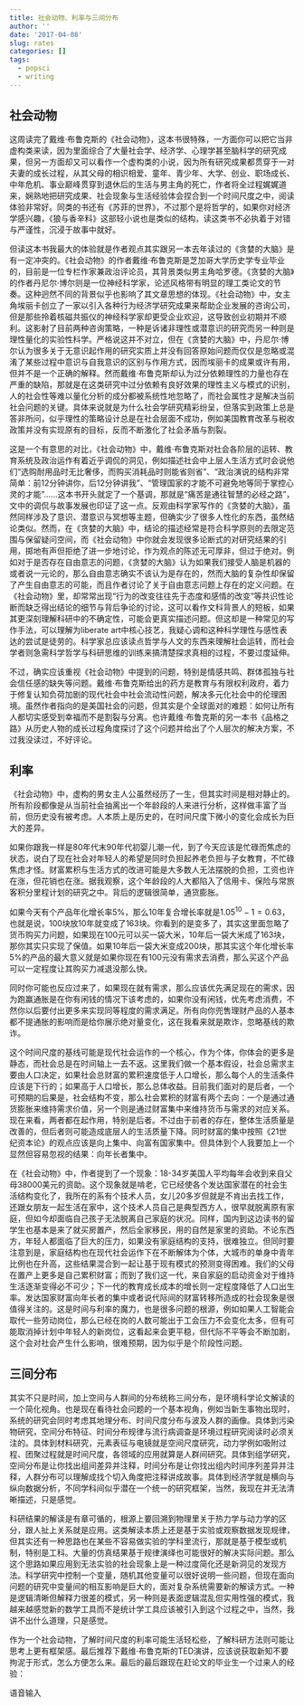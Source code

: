 ```yaml
---
title: 社会动物、利率与三间分布
author: ''
date: '2017-04-08'
slug: rates
categories: []
tags:
  - popsci
  - writing
---
```


## 社会动物

这周读完了戴维·布鲁克斯的《社会动物》，这本书很特殊，一方面你可以把它当非虚构类来读，因为里面综合了大量社会学、经济学、心理学甚至脑科学的研究成果，但另一方面却又可以看作一个虚构类的小说，因为所有研究成果都贯穿于一对夫妻的成长过程，从其父母的相识相爱、童年、青少年、大学、创业、职场成长、中年危机、事业巅峰贯穿到退休后的生活与男主角的死亡，作者将全过程娓娓道来，娴熟地把研究成果、社会现象与生活经验体会捏合到一个时间尺度之中，阅读体验非常好。同类的书还有《苏菲的世界》，不过那个是将哲学的，如果你对经济学感兴趣，《狼与香辛料》这部轻小说也是类似的结构，读这类书不必执着于对错与严谨性，沉浸于故事中就好。

但读这本书我最大的体验就是作者观点其实跟另一本去年读过的《贪婪的大脑》是有一定冲突的。《社会动物》的作者戴维·布鲁克斯是芝加哥大学历史学专业毕业的，目前是一位专栏作家兼政治评论员，其背景类似男主角哈罗德。《贪婪的大脑》的作者丹尼尔·博尔则是一位神经科学家，论述风格带有明显的理工类论文的节奏。这种迥然不同的背景似乎也影响了其文章思想的体现。《社会动物》中，女主角埃丽卡创立了一家以引入各种行为经济学研究成果来帮助企业发展的咨询公司，但是那些拎着核磁共振仪的神经科学家却更受企业欢迎，这导致创业初期并不顺利。这影射了目前两种咨询策略，一种是诉诸非理性或潜意识的研究而另一种则是理性量化的实验性科学。严格说这并不对立，但在《贪婪的大脑》中，丹尼尔·博尔认为很多关于无意识起作用的研究实质上并没有回答原始问题而仅仅是忽略或混淆了某些过程中意识与自我意识的区别与作用方式，因而埃丽卡的成果或许有用，但并不是一个正确的解释。然而戴维·布鲁克斯却认为过分依赖理性的力量也存在严重的缺陷，那就是在这类研究中过分依赖有良好效果的理性主义与模式的识别，人的社会性等难以量化分析的成分都被系统性地忽略了，而社会属性才是解决当前社会问题的关键。具体来说就是为什么社会学研究精彩纷呈，但落实到政策上总是答非所问，似乎理性的策略设计总是在社会层面不成功，例如美国教育改革与税收政策并没有实现原有的目标，反而不断激化了社会矛盾与割裂。

这是一个有意思的对比，《社会动物》中，戴维·布鲁克斯对社会各阶层的运转、教育系统及政治运作有着近乎调侃的洞见，例如描述社会中上层人生活方式时会说他们“选购耐用品时无比奢侈，而购买消耗品时则能省则省”、“政治演说的结构非常简单：前12分钟讲你，后12分钟讲我”、“管理国家的才能不可避免地等同于掌控心灵的才能”……这本书开头就定了一个基调，那就是“痛苦是通往智慧的必经之路”，文中的调侃与故事发展也印证了这一点。反观由科学家写作的《贪婪的大脑》，虽然同样涉及了意识、潜意识与冥想等主题，但确实少了很多人性化的东西，虽然结论类似。然而，在《贪婪的大脑》中，结论的描述经常是符合科学原则的去限定范围与保留疑问空间，而《社会动物》中你就会发现很多论断式的对研究结果的引用，掷地有声但拒绝了进一步地讨论，作为观点的陈述无可厚非，但过于绝对。例如对于是否存在自由意志的问题，《贪婪的大脑》认为如果我们接受人脑是机器的或者说一元论的，那么自由意志确实不该认为是存在的，然而大脑的复杂性却保留了产生自由意志的可能，而且作者讨论了关于自由意志问题上存在的定义问题。在《社会动物》里，却常常出现“行为的改变往往先于态度和感情的改变”等共识性论断而缺乏得出结论的细节与背后争论的讨论，这可以看作文科背景人的短板，如果其更深刻理解科研中的不确定性，可能会更真实描述问题。但这却是一种常见的写作手法，可以理解为liberate art中核心技艺，我疑心调和这种科学理性与感性表达的尝试是徒劳的。科学家总应该读点哲学与人文的东西来理解社会运转，而社会学者则急需科学哲学与科研思维的训练来搞清楚探求真相的过程，不要过度延伸。

不过，确实应该重视《社会动物》中提到的问题，特别是情感共鸣、群体孤独与社会信任感的缺失等问题。戴维·布鲁克斯给出的药方是教育与有限权利政府，着力于修复认知负荷加剧的现代社会中社会流动性问题，解决多元化社会中的伦理困境。虽然作者指向的是美国社会的问题，但其实是个全球面对的难题：如何让所有人都切实感受到幸福而不是割裂与分离。也许戴维·布鲁克斯的另一本书《品格之路》从历史人物的成长过程角度探讨了这个问题并给出了个人层次的解决方案，不过我没读过，不好评论。

## 利率

《社会动物》中，虚构的男女主人公虽然经历了一生，但其实时间是相对静止的。所有阶段都像是从当前社会抽离出一个年龄段的人来进行分析，这样做丰富了当前，但历史没有被考虑。人本质上是历史的，在时间尺度下微小的变化会成长为巨大的差异。

如果你跟我一样是80年代末90年代初婴儿潮一代，到了今天应该是忙碌而焦虑的状态，说白了现在社会对年轻人的希望是同时负担起养老负担与子女教育，不忙碌焦虑才怪。财富累积与生活方式的改进可能是大多数人无法摆脱的负担，工资也许在涨，但花销也在涨。据我观察，这个年龄段的人大都陷入了信用卡、保险与常旅客积分里程计划的研究之中。背后的逻辑很简单，通货膨胀。

如果今天有个产品年化增长率5%，那么10年复合增长率就是$1.05^{10} - 1 = 0.63$，也就是说，100块放10年就变成了163块。你看到的是变多了，其实这里面忽略了货币购买力问题，如果现在100元可以买一袋大米，10年后一袋大米成了163块，那你其实只实现了保值。如果10年后一袋大米变成200块，那其实这个年化增长率5%的产品的最大意义就是如果你现在有100元没有需求去消费，那么买这个产品可以一定程度让其购买力减退没那么快。

同时你可能也反应过来了，如果现在就有需求，那么应该优先满足现在的需求，因为跑赢通胀是在你有闲钱的情况下该考虑的，如果你没有闲钱，优先考虑消费，不然你以后要付出更多来实现同等程度的需求满足。所有向你兜售理财产品的人基本都不提通胀的影响而是给你展示绝对量变化，这在我看来就是欺诈，忽略基线的欺诈。

这个时间尺度的基线可能是现代社会运作的一个核心，作为个体，你体会的更多是静态，而社会总是在时间轴上一去不返。这里我们做一个基本假设，社会总需求主要由人口决定，如果社会总财富的累积速度低于人口增长，那么每个人的生活条件应该是下行的；如果高于人口增长，那么总体收益。目前我们面对的是后者，一个可预期的后果是，社会结构不变，那么社会累积的财富有两个去向：一个是通过通货膨胀来维持需求价值，另一个则是通过财富集中来维持货币与需求的对应关系。现在来看，两者都在起作用，特别是后者。不过由于前者的存在，整体生活质量是改善的，但后者则可能造成底层人的生活质量下降。同时财富的集中按照《21世纪资本论》的观点应该是向上集中、向富有国家集中。但具体到个人我要加上一个显然但容易忽视的结果：向年长者集中。

在《社会动物》中，作者提到了一个现象：18-34岁美国人平均每年会收到来自父母38000美元的资助。这个现象就是啃老，它已经使各个发达国家潜在的社会生活结构变化了，我所在的系有个技术人员，女儿20多岁但就是不肯出去找工作，还跟女朋友一起生活在家中，这个技术人员自己是典型西方人，很早就脱离原有家庭，但如今却面临自己孩子无法脱离自己家庭的状况。同样，国内到这边读书的留学生也基本是来了就买房置产，然后全家移民，用的自然是家里的资助。不论东西方，年轻人都面临了巨大的压力，如果没有家庭结构的支持，很难独立。但同时要注意到是，家庭结构也在现代社会运作下在不断解体为个体，大城市的单身中青年比例也在升高，这些结果混合到一起让基于现有模式的预测变得困难。我们的父母在置产上更多是自己累积财富；而到了我们这一代，来自家庭的启动资金对于维持生活逐渐变得必不可少；下一代的教育成长成本的增长则一定程度降低了人口出生率。发达国家财富向年长者的集中或者说代际间的财富转移所造成的社会现象是很值得关注的。这是时间与利率的魔力，也是很多问题的根源，例如如果人工智能会取代一些劳动岗位，那么已经在岗的人数可能出于工会压力不会变化太多，但有可能取消掉计划中年轻人的新岗位，这看起来会更平稳，但代际不平等会不断加剧，这个会对社会产生什么影响，很难预期，因为似乎是个阶段性问题。

## 三间分布

其实不只是时间，加上空间与人群间的分布统称三间分布，是环境科学论文解读的一个简化视角。也是现在看待社会问题的一个基本视角，例如当新生事物出现时，系统的研究会同时考虑其地理分布、时间尺度分布与波及人群的画像。具体到污染物研究，空间分布特征、时间分布规律与流行病调查是环境过程研究阅读时必须关注的。具体到材料研究，元素表征与电镜就是空间尺度研究，动力学例如吸附过程、团聚过程就是时间尺度，各领域的应用就算是人群间研究。具体到组学研究，空间分布是让你找出组间差异并注释，时间分布是让你找出组内时间序列差异并注释，人群分布可以理解成找个切入角度把注释讲成故事。具体到经济学就是横向与纵向数据分析，不同学科间似乎潜在一个统一的研究框架，当然，我现在并无法清晰描述，只是感觉。

科研结果的解读是有章可循的，根源上要回溯到物理里关于热力学与动力学的区分，跟人扯上关系就是应用。这类解读本质上还是基于实验或观察数据发现规律，但其实还有一种思路也在某些不容易做实验的学科里流行，那就是基于模型或机制，特别是工科。大量的仿真结果基于规律演绎也可能很好的解决实际问题。那么这个思路如果应用到无法实验的社会现象上是一种过度简化还是新洞见的发现方法。科学研究中控制一个变量，随机其他变量可以很好说明一些问题，但现在面向问题的研究中变量间的相互影响是巨大的，面对复杂系统需要新的解读方式。一种是逻辑清晰但解释力很差的模式，另一种则是表面逻辑混乱但实用性强的模式，我越来越感觉新的数学工具而不是统计学工具应该被引入到这个过程之中，当然，我讲不出什么道理，只是感觉。

作为一个社会动物，了解时间尺度的利率可能生活轻松些，了解科研方法则可能让思考上更有框架感。最后推荐下戴维·布鲁克斯的TED演讲，应该说获取新知不要拘泥于形式，怎么方便怎么来。最后的最后跟现在赶论文的毕业生一个过来人的经验：

语音输入